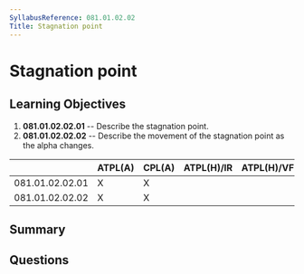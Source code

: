 ```yaml
---
SyllabusReference: 081.01.02.02
Title: Stagnation point
---
```


# Stagnation point

## Learning Objectives

1. **081.01.02.02.01** -- Describe the stagnation point.
2. **081.01.02.02.02** -- Describe the movement of the stagnation point as the
   alpha changes.

|                 | ATPL(A) | CPL(A) | ATPL(H)/IR | ATPL(H)/VFR | CPL(H) | IR  | CBIR(A) |
| --------------- | ------- | ------ | ---------- | ----------- | ------ | --- | ------- |
| 081.01.02.02.01 | X       | X      |            |             |        |     |         |
| 081.01.02.02.02 | X       | X      |            |             |        |     |         |

## Summary

## Questions
